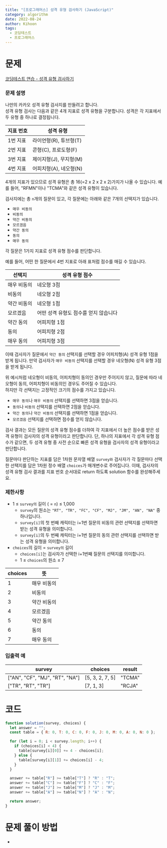 ```yaml
---
title: "[프로그래머스] 성격 유형 검사하기 (JavaScript)"
category: algorithm
date: 2022-08-24
author: Kihoon
tags:
  - 코딩테스트
  - 프로그래머스
---
```


# 문제

[코딩테스트 연습 - 성격 유형 검사하기](https://school.programmers.co.kr/learn/courses/30/lessons/118666)

### 문제 설명

나만의 카카오 성격 유형 검사지를 만들려고 합니다. <br/>
성격 유형 검사는 다음과 같은 4개 지표로 성격 유형을 구분합니다. 성격은 각 지표에서 두 유형 중 하나로 결정됩니다.

| 지표 번호 | 성격 유형              |
| --------- | ---------------------- |
| 1번 지표  | 라이언형(R), 튜브형(T) |
| 2번 지표  | 콘형(C), 프로도형(F)   |
| 3번 지표  | 제이지형(J), 무지형(M) |
| 4번 지표  | 어피치형(A), 네오형(N) |

4개의 지표가 있으므로 성격 유형은 총 16(=2 x 2 x 2 x 2)가지가 나올 수 있습니다. 예를 들어, "RFMN"이나 "TCMA"와 같은 성격 유형이 있습니다.

검사지에는 총 `n`개의 질문이 있고, 각 질문에는 아래와 같은 7개의 선택지가 있습니다.

- `매우 비동의`
- `비동의`
- `약간 비동의`
- `모르겠음`
- `약간 동의`
- `동의`
- `매우 동의`

각 질문은 1가지 지표로 성격 유형 점수를 판단합니다.

예를 들어, 어떤 한 질문에서 4번 지표로 아래 표처럼 점수를 매길 수 있습니다.

| 선택지      | 성격 유형 점수                        |
| ----------- | ------------------------------------- |
| 매우 비동의 | 네오형 3점                            |
| 비동의      | 네오형 2점                            |
| 약간 비동의 | 네오형 1점                            |
| 모르겠음    | 어떤 성격 유형도 점수를 얻지 않습니다 |
| 약간 동의   | 어피치형 1점                          |
| 동의        | 어피치형 2점                          |
| 매우 동의   | 어피치형 3점                          |

이때 검사자가 질문에서 `약간 동의` 선택지를 선택할 경우 어피치형(A) 성격 유형 1점을 받게 됩니다. 만약 검사자가 `매우 비동의` 선택지를 선택할 경우 네오형(N) 성격 유형 3점을 받게 됩니다.

위 예시처럼 네오형이 비동의, 어피치형이 동의인 경우만 주어지지 않고, 질문에 따라 네오형이 동의, 어피치형이 비동의인 경우도 주어질 수 있습니다. <br/>
하지만 각 선택지는 고정적인 크기의 점수를 가지고 있습니다.

- `매우 동의`나 `매우 비동의` 선택지를 선택하면 3점을 얻습니다.
- `동의`나 `비동의` 선택지를 선택하면 2점을 얻습니다.
- `약간 동의`나 `약간 비동의` 선택지를 선택하면 1점을 얻습니다.
- `모르겠음` 선택지를 선택하면 점수를 얻지 않습니다.

검사 결과는 모든 질문의 성격 유형 점수를 더하여 각 지표에서 더 높은 점수를 받은 성격 유형이 검사자의 성격 유형이라고 판단합니다. 단, 하나의 지표에서 각 성격 유형 점수가 같으면, 두 성격 유형 중 사전 순으로 빠른 성격 유형을 검사자의 성격 유형이라고 판단합니다.

질문마다 판단하는 지표를 담은 1차원 문자열 배열 `survey와` 검사자가 각 질문마다 선택한 선택지를 담은 1차원 정수 배열 `choices`가 매개변수로 주어집니다. 이때, 검사자의 성격 유형 검사 결과를 지표 번호 순서대로 return 하도록 solution 함수를 완성해주세요.

### 제한사항

- 1 ≤ `survey의` 길이 ( = `n`) ≤ 1,000
  - `survey`의 원소는 `"RT", "TR", "FC", "CF", "MJ", "JM", "AN", "NA"` 중 하나입니다.
  - `survey[i]`의 첫 번째 캐릭터는 i+1번 질문의 비동의 관련 선택지를 선택하면 받는 성격 유형을 의미합니다.
  - `survey[i]`의 두 번째 캐릭터는 i+1번 질문의 동의 관련 선택지를 선택하면 받는 성격 유형을 의미합니다.
- `choices`의 길이 = `survey의` 길이
  - `choices[i]`는 검사자가 선택한 i+1번째 질문의 선택지를 의미합니다.
  - 1 ≤ `choices`의 원소 ≤ 7

| choices | 뜻          |
| ------- | ----------- |
| 1       | 매우 비동의 |
| 2       | 비동의      |
| 3       | 약간 비동의 |
| 4       | 모르겠음    |
| 5       | 약간 동의   |
| 6       | 동의        |
| 7       | 매우 동의   |

### 입출력 예

| survey                         | choices         | result |
| ------------------------------ | --------------- | ------ |
| ["AN", "CF", "MJ", "RT", "NA"] | [5, 3, 2, 7, 5] | "TCMA" |
| ["TR", "RT", "TR"]             | [7, 1, 3]       | "RCJA" |

# 코드

```jsx
function solution(survey, choices) {
  let answer = "";
  const table = { R: 0, T: 0, C: 0, F: 0, J: 0, M: 0, A: 0, N: 0 };

  for (let i = 0; i < survey.length; i++) {
    if (choices[i] < 4) {
      table[survey[i][0]] += 4 - choices[i];
    } else {
      table[survey[i][1]] += choices[i] - 4;
    }
  }

  answer += table["R"] >= table["T"] ? "R" : "T";
  answer += table["C"] >= table["F"] ? "C" : "F";
  answer += table["J"] >= table["M"] ? "J" : "M";
  answer += table["A"] >= table["N"] ? "A" : "N";

  return answer;
}
```

# 문제 풀이 방법

-
